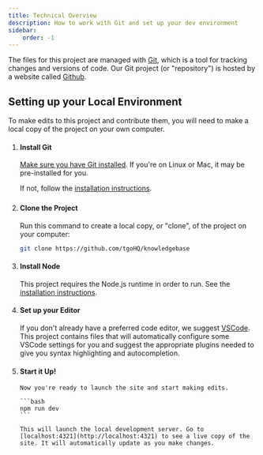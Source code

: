 ```yaml
---
title: Technical Overview
description: How to work with Git and set up your dev environment
sidebar:
    order: -1
---
```



The files for this project are managed with [Git](https://git-scm.com/), which is a tool for tracking changes and versions of code. Our Git project (or "repository") is hosted by a website called [Github](https://github.com).

## Setting up your Local Environment

To make edits to this project and contribute them, you will need to make a local copy of the project on your own computer.

<Steps>

1.  #### Install Git

    [Make sure you have Git installed](https://github.com/git-guides/install-git#install-git-using-github-desktop). If you're on Linux or Mac, it may be pre-installed for you.

    If not, follow the [installation instructions](https://github.com/git-guides/install-git).

    ###

2.  #### Clone the Project

    Run this command to create a local copy, or "clone", of the project on your computer:

    ```bash
    git clone https://github.com/tgoHQ/knowledgebase
    ```

3.  #### Install Node

    This project requires the Node.js runtime in order to run. See the [installation instructions](https://github.com/nvm-sh/nvm?tab=readme-ov-file#install--update-script).

4.  #### Set up your Editor

    If you don't already have a preferred code editor, we suggest [VSCode](https://code.visualstudio.com/). This project contains files that will automatically configure some VSCode settings for you and suggest the appropriate plugins needed to give you syntax highlighting and autocompletion.

5.  #### Start it Up!

        Now you're ready to launch the site and start making edits.

        ```bash
        npm run dev
        ```

        This will launch the local development server. Go to [localhost:4321](http://localhost:4321) to see a live copy of the site. It will automatically update as you make changes.

</Steps>
